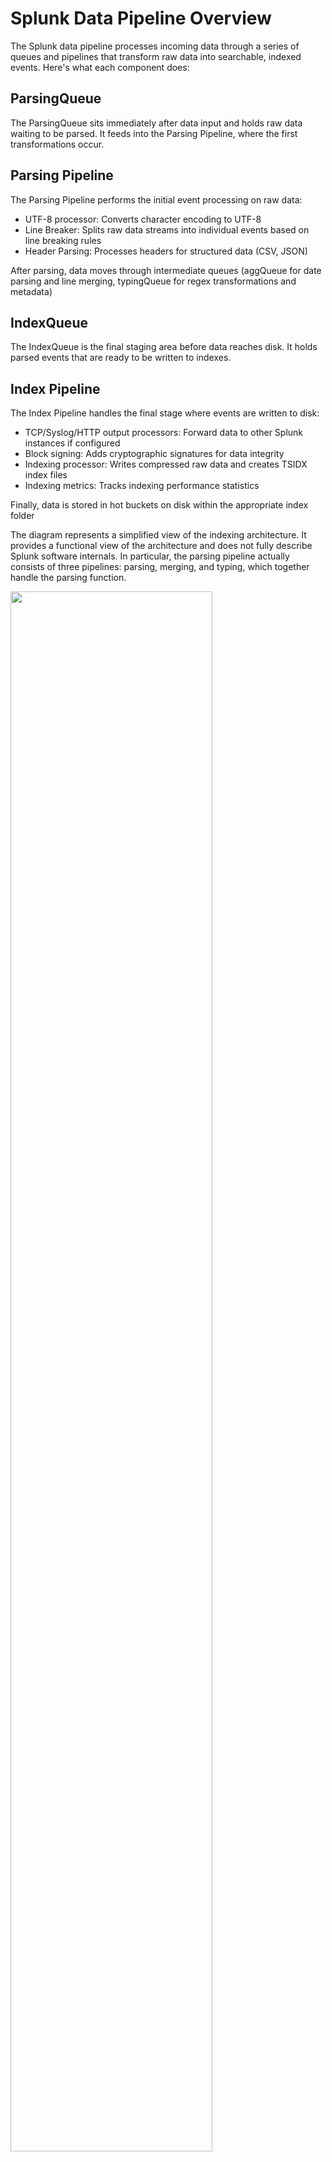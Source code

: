 

# Splunk Data Pipeline Overview

The Splunk data pipeline processes incoming data through a series of queues and pipelines that transform raw data into searchable, indexed events.
Here's what each component does:

## ParsingQueue
The ParsingQueue sits immediately after data input and holds raw data waiting to be parsed. It feeds into the Parsing Pipeline, where the first transformations occur.
## Parsing Pipeline
The Parsing Pipeline performs the initial event processing on raw data:
* UTF-8 processor: Converts character encoding to UTF-8
* Line Breaker: Splits raw data streams into individual events based on line breaking rules
* Header Parsing: Processes headers for structured data (CSV, JSON)

After parsing, data moves through intermediate queues (aggQueue for date parsing and line merging, typingQueue for regex transformations and metadata)

## IndexQueue
The IndexQueue is the final staging area before data reaches disk. It holds parsed events that are ready to be written to indexes.

## Index Pipeline
The Index Pipeline handles the final stage where events are written to disk:

* TCP/Syslog/HTTP output processors: Forward data to other Splunk instances if configured
* Block signing: Adds cryptographic signatures for data integrity
* Indexing processor: Writes compressed raw data and creates TSIDX index files
* Indexing metrics: Tracks indexing performance statistics

Finally, data is stored in hot buckets on disk within the appropriate index folder


The diagram represents a simplified view of the indexing architecture. 
It provides a functional view of the architecture and does not fully describe Splunk software internals. 
In particular, the parsing pipeline actually consists of three pipelines: parsing, merging, and typing, which together handle the parsing function. 


<img width="80%" src="/static/app/splunk4champions2/images/pipeline.png"/>



